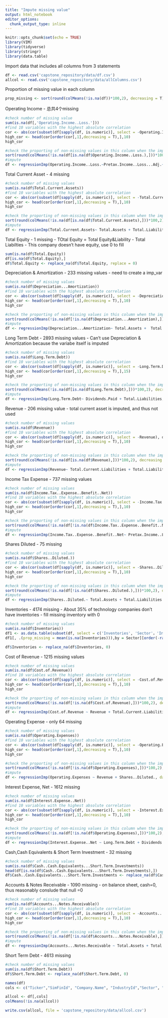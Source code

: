 ```yaml
---
title: "Impute missing value"
output: html_notebook
editor_options: 
  chunk_output_type: inline
---
```


```r
knitr::opts_chunk$set(echo = TRUE)
library(VIM)
library(tidyverse)
library(stringr)
library(data.table)
```


Import data that includes all columns from 3 statements
```r
df <- read.csv('capstone_repository/data/df.csv')
allcol <- read.csv('capstone_repository/data/allColumns.csv')
```

Proportion of missing value in each column 
```r
prop_missing <- sort(round(colMeans(!is.na(df))*100,2), decreasing = T)
```

Operating Income
- 总共4个missing
```r
#check number of missing value
sum(is.na(df[,'Operating.Income..Loss.']))
#find 10 variables with the highest absolute correlation
cor <- abs(cor(subset(df[sapply(df, is.numeric)], select = -Operating.Income..Loss.), df$Operating.Income..Loss., use = 'complete.obs'))
high_cor <- head(cor[order(cor[,1],decreasing = T),],10)
high_cor
```


```r
#check the proporting of non-missing values in this column when the imputed col is missing
sort(round(colMeans(!is.na(df[is.na(df$Operating.Income..Loss.),]))*100,2), decreasing = T)[names(high_cor)]
#impute
df <- regressionImp(Operating.Income..Loss.~Pretax.Income..Loss...Adj.+Income..Loss..from.Continuing.Operations+Pretax.Income..Loss.+ Income.Tax..Expense..Benefit..Net + Net.Income..Common. + Dividends.Paid, data = df, imp_var= F)
```

Total Current Asset
- 4 missing 
```r
#check number of missing values
sum(is.na(df$Total.Current.Assets))
#find 10 variables with the highest absolute correlation
cor <- abs(cor(subset(df[sapply(df, is.numeric)], select = -Total.Current.Assets), df$Total.Current.Assets, use = 'complete.obs'))
high_cor <- head(cor[order(cor[,1],decreasing = T),],10)
high_cor
```


```r
#check the proporting of non-missing values in this column when the imputed col is missing
sort(round(colMeans(!is.na(df[is.na(df$Total.Current.Assets),]))*100,2), decreasing = T)[names(high_cor)]
#impute
df <- regressionImp(Total.Current.Assets~ Total.Assets + Total.Liabilities...Equity + Total.Current.Liabilities + Total.Liabilities, data = df, imp_var= F)
```

Total Equity
- 1 missing 
- TOtal Equity = Total Equity&Liability - Total Liabilties
- This company doesn't have equity, use 0 to fill
```r
sum(is.na(df$Total.Equity))
df[is.na(df$Total.Equity),]
df$Total.Equity <- replace_na(df$Total.Equity, replace = 0)
```

Depreciation & Amortization
- 233 missing values
- need to create a imp_var
```r
#check number of missing values
sum(is.na(df$Depreciation...Amortization))
#find 10 variables with the highest absolute correlation
cor <- abs(cor(subset(df[sapply(df, is.numeric)], select = -Depreciation...Amortization), df$Depreciation...Amortization, use = 'complete.obs'))
high_cor <- head(cor[order(cor[,1],decreasing = T),],10)
high_cor
```


```r
#check the proporting of non-missing values in this column when the imputed col is missing
sort(round(colMeans(!is.na(df[!is.na(df$Depreciation...Amortization),]))*100,2), decreasing = T)[names(high_cor)]
#impute
df <- regressionImp(Depreciation...Amortization~ Total.Assets +  Total.Liabilities...Equity + Total.Liabilities + Total.Current.Liabilities, data = df, imp_var= T)
```


Long Term Debt
- 2893 missing values
- Can't use Depreciation & Amortization because the variabe itself is imputed
```r
#check number of missing values
sum(is.na(df$Long.Term.Debt))
#find 10 variables with the highest absolute correlation
cor <- abs(cor(subset(df[sapply(df, is.numeric)], select = -Long.Term.Debt), df$Long.Term.Debt, use = 'complete.obs'))
high_cor <- head(cor[order(cor[,1],decreasing = T),],15)
high_cor
```


```r
#check the proporting of non-missing values in this column when the imputed col is missing
sort(round(colMeans(!is.na(df[is.na(df$Long.Term.Debt),]))*100,2), decreasing = T)[names(high_cor)]
#impute
df <- regressionImp(Long.Term.Debt~ Dividends.Paid + Total.Liabilities, data = df, imp_var= T)
```


Revenue
- 206 missing value
- total current asset is imputed, and thus not used
```r
#check number of missing values
sum(is.na(df$Revenue))
#find 10 variables with the highest absolute correlation
cor <- abs(cor(subset(df[sapply(df, is.numeric)], select = -Revenue), df$Revenue, use = 'complete.obs'))
high_cor <- head(cor[order(cor[,1],decreasing = T),],10)
high_cor
```


```r
#check the proporting of non-missing values in this column when the imputed col is missing
sort(round(colMeans(!is.na(df[is.na(df$Revenue),]))*100,2), decreasing = T)[names(high_cor)]
#impute
df <- regressionImp(Revenue~ Total.Current.Liabilities + Total.Liabilities + Total.Assets + Total.Liabilities...Equity, data = df, imp_var= T)

```

Income Tax Expense
- 737 missing values

```r
#check number of missing values
sum(is.na(df$Income.Tax..Expense..Benefit..Net))
#find 10 variables with the highest absolute correlation
cor <- abs(cor(subset(df[sapply(df, is.numeric)], select = -Income.Tax..Expense..Benefit..Net), df$Income.Tax..Expense..Benefit..Net, use = 'complete.obs'))
high_cor <- head(cor[order(cor[,1],decreasing = T),],10)
high_cor
```


```r
#check the proporting of non-missing values in this column when the imputed col is missing
sort(round(colMeans(!is.na(df[!is.na(df$Income.Tax..Expense..Benefit..Net),]))*100,2), decreasing = T)[names(high_cor)]
#impute
df <- regressionImp(Income.Tax..Expense..Benefit..Net~ Pretax.Income..Loss. + Pretax.Income..Loss...Adj. + Operating.Income..Loss. + Income..Loss..from.Continuing.Operations + Net.Income..Common. + Total.Assets, data = df, imp_var= T)
```


Shares Diluted
- 75 missing
```r
#check number of missing values
sum(is.na(df$Shares..Diluted.))
#find 10 variables with the highest absolute correlation
cor <- abs(cor(subset(df[sapply(df, is.numeric)], select = -Shares..Diluted.), df$Shares..Diluted., use = 'complete.obs'))
high_cor <- head(cor[order(cor[,1],decreasing = T),],10)
high_cor
```


```r
#check the proporting of non-missing values in this column when the imputed col is missing
sort(round(colMeans(!is.na(df[!is.na(df$Shares..Diluted.),]))*100,2), decreasing = T)[names(high_cor)]
#impute
df <- regressionImp(Shares..Diluted.~ Total.Assets + Total.Liabilities...Equity, data = df, imp_var= F)
```


Inventories
- 4174 missing
- About 35% of technology companies don't have inventories 
- fill missing inventory with 0
```r
#check number of missing values
sum(is.na(df$Inventories))
df1 <- as.data.table(subset(df, select = c('Inventories', 'Sector'，'Industry')))
df1[, .(prop_missing = mean(is.na(Inventories))),by = Sector][order(-rank(prop_missing))]
```


```r
df$Inventories <- replace_na(df$Inventories, 0)
```


Cost of Revenue
- 1215 missing values
```r
#check number of missing values
sum(is.na(df$Cost.of.Revenue))
#find 10 variables with the highest absolute correlation
cor <- abs(cor(subset(df[sapply(df, is.numeric)], select = -Cost.of.Revenue), df$Cost.of.Revenue, use = 'complete.obs'))
high_cor <- head(cor[order(cor[,1],decreasing = T),],10)
high_cor
```

```r
#check the proporting of non-missing values in this column when the imputed col is missing
sort(round(colMeans(!is.na(df[!is.na(df$Cost.of.Revenue),]))*100,2), decreasing = T)[names(high_cor)]
#impute
df <- regressionImp(Cost.of.Revenue ~ Revenue + Total.Current.Liabilities + Total.Liabilities + Total.Assets + Total.Liabilities...Equity + Total.Current.Assets, data = df, imp_var= T)
```


Operating Expense
- only 64 missing
```r
#check number of missing values
sum(is.na(df$Operating.Expenses))
#find 10 variables with the highest absolute correlation
cor <- abs(cor(subset(df[sapply(df, is.numeric)], select = -Operating.Expenses), df$Operating.Expenses, use = 'complete.obs'))
high_cor <- head(cor[order(cor[,1],decreasing = T),],10)
high_cor
```

```r
#check the proporting of non-missing values in this column when the imputed col is missing
sort(round(colMeans(!is.na(df[!is.na(df$Operating.Expenses),]))*100,2), decreasing = T)[names(high_cor)]
#impute
df <- regressionImp(Operating.Expenses ~ Revenue + Shares..Diluted., data = df, imp_var= F)
```

Interest Expense, Net
- 1612 missing
```r
#check number of missing values
sum(is.na(df$Interest.Expense..Net))
#find 10 variables with the highest absolute correlation
cor <- abs(cor(subset(df[sapply(df, is.numeric)], select = -Interest.Expense..Net), df$Interest.Expense..Net, use = 'complete.obs'))
high_cor <- head(cor[order(cor[,1],decreasing = T),],10)
high_cor
```
```r
#check the proporting of non-missing values in this column when the imputed col is missing
sort(round(colMeans(!is.na(df[!is.na(df$Operating.Expenses),]))*100,2), decreasing = T)[names(high_cor)]
#impute
df <- regressionImp(Interest.Expense..Net ~ Long.Term.Debt + Dividends.Paid + Total.Liabilities , data = df, imp_var= F)
```

Cash,Cash Equivalents & Short Term Investment
- 32 missing
```r
#check number of missing values
sum(is.na(df$Cash..Cash.Equivalents...Short.Term.Investments))
head(df[is.na(df$Cash..Cash.Equivalents...Short.Term.Investments),])
df$Cash..Cash.Equivalents...Short.Term.Investments <- replace_na(df$Cash..Cash.Equivalents...Short.Term.Investments, 0)
```

Accounts & Notes Receivable
- 1090 missing
- on balance sheet, cash=0, thus reasonably conslude that null =0
```r
#check number of missing values
sum(is.na(df$Accounts...Notes.Receivable))
#find 10 variables with the highest absolute correlation
cor <- abs(cor(subset(df[sapply(df, is.numeric)], select = -Accounts...Notes.Receivable), df$Accounts...Notes.Receivable, use = 'complete.obs'))
high_cor <- head(cor[order(cor[,1],decreasing = T),],10)
high_cor
```
```r
#check the proporting of non-missing values in this column when the imputed col is missing
sort(round(colMeans(!is.na(df[!is.na(df$Accounts...Notes.Receivable),]))*100,2), decreasing = T)[names(high_cor)]
#impute
df <- regressionImp(Accounts...Notes.Receivable ~ Total.Assets + Total.Liabilities...Equity + Total.Liabilities + Total.Current.Liabilities, data = df, imp_var= T)
```

Short Term Debt
- 4613 missing
```r
#check number of missing values
sum(is.na(df$Short.Term.Debt))
df$Short.Term.Debt <- replace_na(df$Short.Term.Debt, 0)
```


```r
names(df)
cols <- c("Ticker","SimFinId", "Company.Name", "IndustryId","Sector", "Industry", "Report.Date","Fiscal.Year","Fiscal.Period", "Publish.Date", "Revenue", "Cost.of.Revenue", "Total.Assets","Total.Current.Assets","Total.Liabilities", "Total.Current.Liabilities", "Cash..Cash.Equivalents...Short.Term.Investments", "Accounts...Notes.Receivable", "Long.Term.Debt", "Total.Equity", "Short.Term.Debt", "Operating.Income..Loss.", "Interest.Expense..Net", "Depreciation...Amortization","Operating.Expenses", "Income.Tax..Expense..Benefit..Net", "Net.Income..Common.", "Inventories", "Shares..Diluted.", "Dividends.Paid", "Depreciation...Amortization_imp", "Long.Term.Debt_imp", "Revenue_imp",                  "Income.Tax..Expense..Benefit..Net_imp",  "Cost.of.Revenue_imp", "Accounts...Notes.Receivable_imp")

allcol <- df[,cols]
colMeans(!is.na(allcol))
```


```r
write.csv(allcol, file = 'capstone_repository/data/allcol.csv')
```

